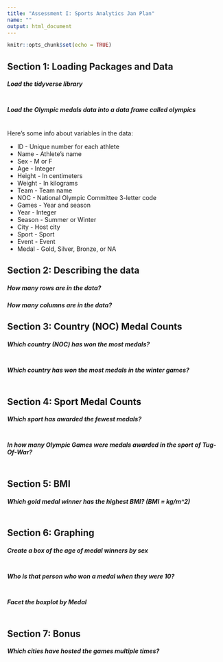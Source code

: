 ```yaml
---
title: "Assessment I: Sports Analytics Jan Plan"
name: ""
output: html_document
---
```


```r
knitr::opts_chunk$set(echo = TRUE)
```

## Section 1: Loading Packages and Data

##### Load the tidyverse library
```r
```

##### Load the Olympic medals data into a data frame called olympics

```r

```

Here's some info about variables in the data: 

- ID - Unique number for each athlete
- Name - Athlete's name
- Sex - M or F
- Age - Integer
- Height - In centimeters
- Weight - In kilograms
- Team - Team name
- NOC - National Olympic Committee 3-letter code
- Games - Year and season
- Year - Integer
- Season - Summer or Winter
- City - Host city
- Sport - Sport
- Event - Event
- Medal - Gold, Silver, Bronze, or NA

## Section 2: Describing the data

##### How many rows are in the data? 

##### How many columns are in the data?



## Section 3: Country (NOC) Medal Counts

##### Which country (NOC) has won the most medals?  
```r

```

##### Which country has won the most medals in the winter games? 
```r

```

## Section 4: Sport Medal Counts

##### Which sport has awarded the fewest medals? 
```r

```

##### In how many Olympic Games were medals awarded in the sport of Tug-Of-War?
```r

```


## Section 5: BMI

#####  Which gold medal winner has the highest BMI? (BMI = kg/m^2)
```r

```


## Section 6: Graphing

##### Create a box of the age of medal winners by sex
```r

```

##### Who is that person who won a medal when they were 10? 
```r

```

##### Facet the boxplot by Medal
```r

```


## Section 7: Bonus 

##### Which cities have hosted the games multiple times?
```r

```


